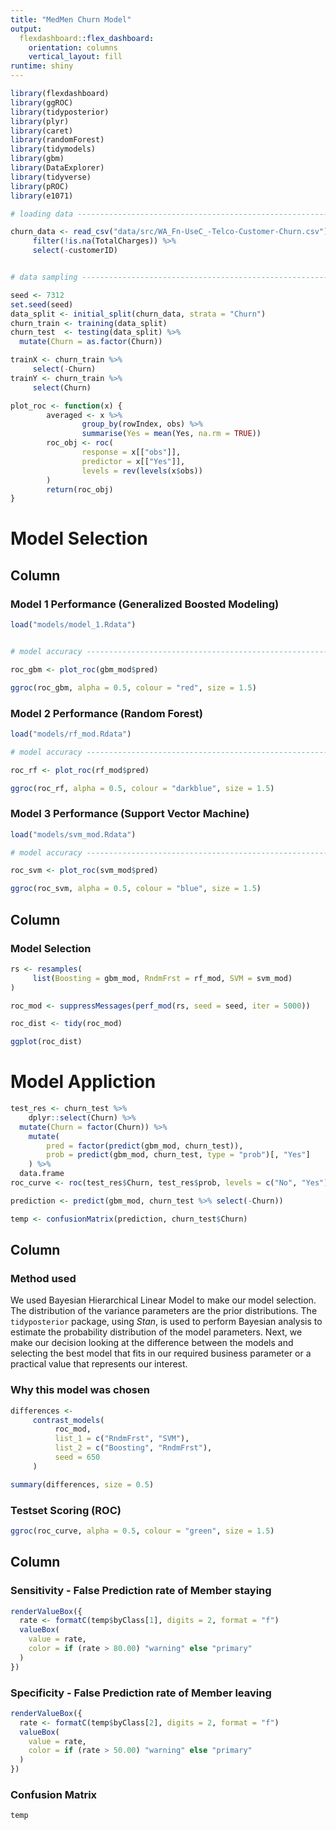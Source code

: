 ```yaml
---
title: "MedMen Churn Model"
output: 
  flexdashboard::flex_dashboard:
    orientation: columns
    vertical_layout: fill
runtime: shiny
---
```


```r
library(flexdashboard)
library(ggROC)
library(tidyposterior)
library(plyr)
library(caret)
library(randomForest)
library(tidymodels)
library(gbm)
library(DataExplorer)
library(tidyverse)
library(pROC)
library(e1071)

# loading data -------------------------------------------------------------------------------

churn_data <- read_csv("data/src/WA_Fn-UseC_-Telco-Customer-Churn.csv") %>% 
     filter(!is.na(TotalCharges)) %>%
     select(-customerID)


# data sampling ------------------------------------------------------------------------------

seed <- 7312
set.seed(seed)
data_split <- initial_split(churn_data, strata = "Churn")
churn_train <- training(data_split)
churn_test  <- testing(data_split) %>%
  mutate(Churn = as.factor(Churn))

trainX <- churn_train %>%
     select(-Churn)
trainY <- churn_train %>%
     select(Churn)

plot_roc <- function(x) {
        averaged <- x %>%
                group_by(rowIndex, obs) %>%
                summarise(Yes = mean(Yes, na.rm = TRUE))
        roc_obj <- roc(
                response = x[["obs"]], 
                predictor = x[["Yes"]], 
                levels = rev(levels(x$obs))
        )
        return(roc_obj)
}

```

Model Selection
===================================== 

Column {data-width=250}
-----------------------------------------------------------------------

### Model 1 Performance (Generalized Boosted Modeling)

```r

load("models/model_1.Rdata")


# model accuracy ----------------------------------------------------------------------------

roc_gbm <- plot_roc(gbm_mod$pred)

ggroc(roc_gbm, alpha = 0.5, colour = "red", size = 1.5)
```

### Model 2 Performance (Random Forest)

```r
load("models/rf_mod.Rdata")

# model accuracy ----------------------------------------------------------------------------

roc_rf <- plot_roc(rf_mod$pred)

ggroc(roc_rf, alpha = 0.5, colour = "darkblue", size = 1.5)
```

### Model 3 Performance (Support Vector Machine)

```r
load("models/svm_mod.Rdata")

# model accuracy ----------------------------------------------------------------------------

roc_svm <- plot_roc(svm_mod$pred)

ggroc(roc_svm, alpha = 0.5, colour = "blue", size = 1.5)
```

Column {data-width=750}
-----------------------------------------------------------------------

### Model Selection

```r
rs <- resamples(
     list(Boosting = gbm_mod, RndmFrst = rf_mod, SVM = svm_mod)
)

roc_mod <- suppressMessages(perf_mod(rs, seed = seed, iter = 5000))

roc_dist <- tidy(roc_mod)
```

```r
ggplot(roc_dist)
```


Model Appliction
===================================== 

```r
test_res <- churn_test %>%
    dplyr::select(Churn) %>%
  mutate(Churn = factor(Churn)) %>%
    mutate(
        pred = factor(predict(gbm_mod, churn_test)),
        prob = predict(gbm_mod, churn_test, type = "prob")[, "Yes"]
    ) %>%
  data.frame
roc_curve <- roc(test_res$Churn, test_res$prob, levels = c("No", "Yes"))

prediction <- predict(gbm_mod, churn_test %>% select(-Churn))

temp <- confusionMatrix(prediction, churn_test$Churn)
```


Column {data-width=650}
-----------------------------------------------------------------------

### Method used

We used Bayesian Hierarchical Linear Model to make our model selection. The distribution of the variance parameters are the prior distributions. The `tidyposterior` package, using *Stan*, is used to perform Bayesian analysis to estimate the probability distribution of the model parameters. Next, we make our decision looking at the difference between the models and selecting the best model that fits in our required business parameter or a practical value that represents our interest.

### Why this model was chosen

```r
differences <-
     contrast_models(
          roc_mod,
          list_1 = c("RndmFrst", "SVM"),
          list_2 = c("Boosting", "RndmFrst"),
          seed = 650
     )

summary(differences, size = 0.5)
```

### Testset Scoring (ROC)

```r
ggroc(roc_curve, alpha = 0.5, colour = "green", size = 1.5)
```

Column {data-width=350}
-----------------------------------------------------------------------

### Sensitivity - False Prediction rate of Member staying {.value-box}

```r
renderValueBox({
  rate <- formatC(temp$byClass[1], digits = 2, format = "f")
  valueBox(
    value = rate,
    color = if (rate > 80.00) "warning" else "primary"
  )
})
```

### Specificity - False Prediction rate of Member leaving {.value-box}

```r
renderValueBox({
  rate <- formatC(temp$byClass[2], digits = 2, format = "f")
  valueBox(
    value = rate,
    color = if (rate > 50.00) "warning" else "primary"
  )
})
```

### Confusion Matrix

```r
temp
```
